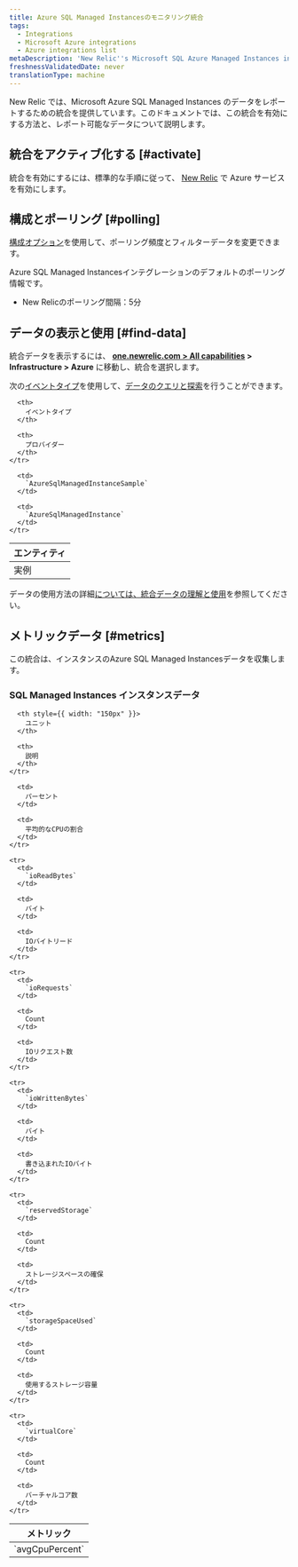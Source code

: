 ```yaml
---
title: Azure SQL Managed Instancesのモニタリング統合
tags:
  - Integrations
  - Microsoft Azure integrations
  - Azure integrations list
metaDescription: 'New Relic''s Microsoft SQL Azure Managed Instances integration: how to install it, configure it, and understand the data it reports.'
freshnessValidatedDate: never
translationType: machine
---
```


New Relic では、Microsoft Azure SQL Managed Instances のデータをレポートするための統合を提供しています。このドキュメントでは、この統合を有効にする方法と、レポート可能なデータについて説明します。

## 統合をアクティブ化する [#activate]

統合を有効にするには、標準的な手順に従って、 [New Relic](/docs/infrastructure/microsoft-azure-integrations/getting-started/activate-azure-integrations) で Azure サービスを有効にします。

## 構成とポーリング [#polling]

[構成オプション](/docs/integrations/new-relic-integrations/getting-started/configure-polling-frequency-data-collection-cloud-integrations)を使用して、ポーリング頻度とフィルターデータを変更できます。

Azure SQL Managed Instancesインテグレーションのデフォルトのポーリング情報です。

* New Relicのポーリング間隔：5分

## データの表示と使用 [#find-data]

統合データを表示するには、 **[one.newrelic.com > All capabilities](https://one.newrelic.com/all-capabilities) > Infrastructure > Azure** に移動し、統合を選択します。

次の[イベントタイプ](/docs/data-apis/understand-data/new-relic-data-types/#event-data)を使用して、[データのクエリと探索](/docs/using-new-relic/data/understand-data/query-new-relic-data)を行うことができます。

<table>
  <thead>
    <tr>
      <th>
        エンティティ
      </th>

      <th>
        イベントタイプ
      </th>

      <th>
        プロバイダー
      </th>
    </tr>
  </thead>

  <tbody>
    <tr>
      <td>
        実例
      </td>

      <td>
        `AzureSqlManagedInstanceSample`
      </td>

      <td>
        `AzureSqlManagedInstance`
      </td>
    </tr>
  </tbody>
</table>

データの使用方法の詳細[については、統合データの理解と使用](/docs/infrastructure/integrations/find-use-infrastructure-integration-data)を参照してください。

## メトリックデータ [#metrics]

この統合は、インスタンスのAzure SQL Managed Instancesデータを収集します。

### SQL Managed Instances インスタンスデータ

<table>
  <thead>
    <tr>
      <th style={{ width: "275px" }}>
        メトリック
      </th>

      <th style={{ width: "150px" }}>
        ユニット
      </th>

      <th>
        説明
      </th>
    </tr>
  </thead>

  <tbody>
    <tr>
      <td>
        `avgCpuPercent`
      </td>

      <td>
        パーセント
      </td>

      <td>
        平均的なCPUの割合
      </td>
    </tr>

    <tr>
      <td>
        `ioReadBytes`
      </td>

      <td>
        バイト
      </td>

      <td>
        IOバイトリード
      </td>
    </tr>

    <tr>
      <td>
        `ioRequests`
      </td>

      <td>
        Count
      </td>

      <td>
        IOリクエスト数
      </td>
    </tr>

    <tr>
      <td>
        `ioWrittenBytes`
      </td>

      <td>
        バイト
      </td>

      <td>
        書き込まれたIOバイト
      </td>
    </tr>

    <tr>
      <td>
        `reservedStorage`
      </td>

      <td>
        Count
      </td>

      <td>
        ストレージスペースの確保
      </td>
    </tr>

    <tr>
      <td>
        `storageSpaceUsed`
      </td>

      <td>
        Count
      </td>

      <td>
        使用するストレージ容量
      </td>
    </tr>

    <tr>
      <td>
        `virtualCore`
      </td>

      <td>
        Count
      </td>

      <td>
        バーチャルコア数
      </td>
    </tr>
  </tbody>
</table>
